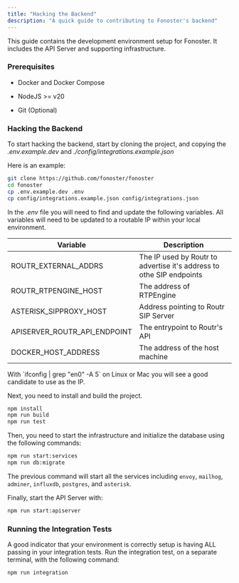 ```yaml
---
title: "Hacking the Backend"
description: "A quick guide to contributing to Fonoster's backend"
---
```


This guide contains the development environment setup for Fonoster. It includes the API Server and supporting infrastructure.

### Prerequisites

[](https://github.com/truecaller/web-callhero-dev-env/tree/1f26e774d9b32d699262b6aa52265af04ef24af1#prerequisites)

* Docker and Docker Compose

* NodeJS >= v20

* Git (Optional)

### Hacking the Backend

To start hacking the backend, start by cloning the project, and copying the *.env.example.dev* and *./config/integrations.example.json*

Here is an example:

```bash
git clone https://github.com/fonoster/fonoster
cd fonoster
cp .env.example.dev .env
cp config/integrations.example.json config/integrations.json
```

In the *.env* file you will need to find and update the following variables. All variables will need to be updated to a routable IP within your local environment.

| Variable                        | Description                                                          |
| ------------------------------- | -------------------------------------------------------------------- |
| ROUTR\_EXTERNAL\_ADDRS          | The IP used by Routr to advertise it's address to othe SIP endpoints |
| ROUTR\_RTPENGINE\_HOST          | The address of RTPEngine                                             |
| ASTERISK\_SIPPROXY\_HOST        | Address pointing to Routr SIP Server                                 |
| APISERVER\_ROUTR\_API\_ENDPOINT | The entrypoint to Routr's API                                        |
| DOCKER\_HOST\_ADDRESS           | The address of the host machine                                      |

<Tip>
  With `ifconfig | grep "en0" -A 5` on Linux or Mac you will see a good candidate to use as the IP.
</Tip>

Next, you need to install and build the project.

```bash
npm install
npm run build
npm run test
```

Then, you need to start the infrastructure and initialize the database using the following commands:

```bash
npm run start:services
npm run db:migrate
```

The previous command will start all the services including `envoy`, `mailhog`, `adminer`, `influxdb`, `postgres`, and `asterisk`.

Finally, start the API Server with:

```bash
npm run start:apiserver
```

### Running the Integration Tests

A good indicator that your environment is correctly setup is having ALL passing in your integration tests. Run the integration test, on a separate terminal, with the following command:

```bash
npm run integration
```